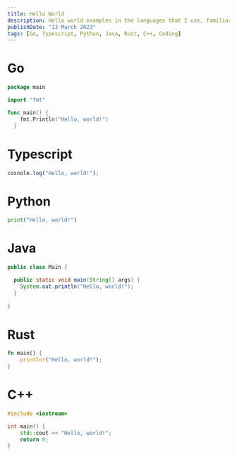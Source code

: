 ```yaml
---
title: Hello World
description: Hello world examples in the languages that I use, familiar with and that I am curious about.
publishDate: "13 March 2023"
tags: [Go, Typescript, Python, Java, Rust, C++, Coding]
---
```


# Go

```go
package main

import "fmt"

func main() {
    fmt.Println("Hello, world!")
  }
```

# Typescript

```ts
cosnole.log("Hello, world!");
```

# Python

```py
print("Hello, world!")
```

# Java

```java
public class Main {

  public static void main(String[] args) {
  	System.out.println("Hello, world!"); 
  }
  
}
```

# Rust

```rs
fn main() {
	println!("Hello, world!");
}
```

# C++

```cpp
#include <iostream>

int main() {
    std::cout << "Hello, world!";
    return 0;
}
```
